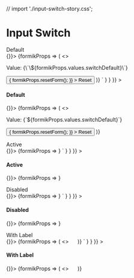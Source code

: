 // import './input-switch-story.css';

<Meta title="Components/Inputs/Input Switch" component={InputSwitch} />

# Input Switch

<Canvas>
  <Story
    name="Input Switch Default"
    parameters={{
      docs: {
        source: {
          code: dedent`
            <h4>Default</h4>
            <Form initialValues={{ switchDefault: false }} onSubmit={() => {}}>
              {formikProps => (
                <>
                  <p>Value: {\`\${formikProps.values.switchDefault}\`}</p>
                  <InputSwitch name="switchDefault" />
                  <Button
                    onClick={() => {
                      formikProps.resetForm();
                    }}
                  >
                    Reset
                  </Button>
                </>
              )}
            </Form>`
        }
      }
    }}
  >
    <div className="input-switch-story">
      <h4>Default</h4>
      <Form initialValues={{ switchDefault: false }} onSubmit={() => {}}>
        {formikProps => (
          <>
            <p>Value: {`${formikProps.values.switchDefault}`}</p>
            <InputSwitch name="switchDefault" />
            <Button
              onClick={() => {
                formikProps.resetForm();
              }}
            >
              Reset
            </Button>
          </>
        )}
      </Form>
    </div>
  </Story>
  <Story
    name="Input Switch Active"
    parameters={{
      docs: {
        source: {
          code: dedent`
            <h4>Active</h4>
            <Form initialValues={{ switchActive: true }} onSubmit={() => {}}>
              {formikProps => <InputSwitch name="switchActive" />}
            </Form>`
        }
      }
    }}
  >
    <div className="input-switch-story">
      <h4>Active</h4>
      <Form initialValues={{ switchActive: true }} onSubmit={() => {}}>
        {formikProps => <InputSwitch name="switchActive" />}
      </Form>
    </div>
  </Story>
  <Story
    name="Input Switch Disabled"
    parameters={{
      docs: {
        source: {
          code: dedent`
            <h4>Disabled</h4>
            <Form initialValues={{ switchActive: true }} onSubmit={() => {}}>
              {formikProps => <InputSwitch name="switchActive" disabled={true} />}
            </Form>`
        }
      }
    }}
  >
    <div className="input-switch-story">
      <h4>Disabled</h4>
      <Form initialValues={{ switchActive: true }} onSubmit={() => {}}>
        {formikProps => <InputSwitch name="switchActive" disabled={true} />}
      </Form>
    </div>
  </Story>
  <Story
    name="Input Switch with Label"
    parameters={{
      docs: {
        source: {
          code: dedent`
            <h4>With Label</h4>
            <Form initialValues={{ switchWithLabelEnd: true, switchWithLabeLStart: false }} onSubmit={() => {}}>
              {formikProps => (
                <>
                  <InputSwitch name="switchWithLabelEnd" label="Click Me" labelPlacement="end" />
                  &nbsp;&nbsp;&nbsp;&nbsp;
                  <InputSwitch name="switchWithLabeLStart" labelOn="On" labelOff="Off" labelPlacement="start" />
                </>
              )}
            </Form>`
        }
      }
    }}
  >
    <div className="input-switch-story">
      <h4>With Label</h4>
      <Form initialValues={{ switchWithLabelEnd: true, switchWithLabeLStart: false }} onSubmit={() => {}}>
        {formikProps => (
          <>
            <InputSwitch name="switchWithLabelEnd" label="Click Me" labelPlacement="end" />
            &nbsp;&nbsp;&nbsp;&nbsp;
            <InputSwitch name="switchWithLabeLStart" labelOn="On" labelOff="Off" labelPlacement="start" />
          </>
        )}
      </Form>
    </div>
  </Story>
  <ArgsTable of={InputSwitch} />
</Canvas>
